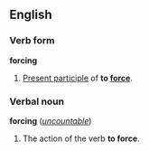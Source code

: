 ==English==
===Verb form===
'''forcing'''

#[[Present participle]] of '''to [[force]]'''.

===Verbal noun===
'''forcing''' (''[[uncountable]]'')

#The action of the verb '''to force'''.
<!--are there any specific noun senses?-->